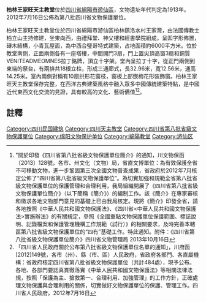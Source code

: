 {{msg:四川省文物保護單位
|名稱 = 柏林王家旺天主教堂
|編號 = 403
|圖片 = 
|級別 = S8
|分類 = 
|時代 = 1913年
|地点 = [[四川省|四川省]][[綿陽市|綿陽市]][[遊仙區|遊仙區]]
|坐標 =
|登錄 = 2012年7月16日
}}
'''柏林王家旺天主教堂'''位於[[四川省|四川省]][[綿陽市|綿陽市]][[遊仙區|遊仙區]]，文物遺址年代判定為1913年。2012年7月16日公佈為第八批四川省文物保護單位。

柏林王家旺天主教堂位於四川省綿陽市游仙區柏林鎮洛水村王家灣，由法國傳教士柏立山主持修建，坐東向西，由禮拜堂、神父樓和經書學院組成，呈凹字形佈置，磚木結構，小青瓦屋面，為中西合璧哥特式建築，占地面積約6000平方米。位於教堂南側，正面兩側各有一座塔樓，中間開門3扇，門上置尖頂高窗3扇和銅質VENITEADMEOMNES拉丁銘牌，頂立十字架。堂內呈拉丁十字，從正門兩側到東端的祭台，有兩排共18根立柱，形成三通廊式，長32.96米，寬12.56米，通高14.25米。室內兩側對稱有10扇拱形花窗枝，窗板上部嵌梅花形裝飾窗。柏林王家旺天主教堂保存完整，在西洋古典建築風格中融入眾多中國傳統建築特點，是中國近代東西文化交流的見證，具有較高的文化、藝術價值<ref>"關於印發《四川省第八批省級文物保護單位簡介》的通知，川文物保函〔2013〕128號，各市、州文化（文物）局，省直文博單位：為有效保護全省不可移動文物，進一步鞏固第三次全國文物普查成果，省政府於2012年7月核定公佈了“四川省第八批省級文物保護單位”。為切實加強和規範全省第八批省級文物保護單位的保護管理和合理利用，我局組織開展了《四川省第八批省級文物保護單位簡介》（以下簡稱《簡介》）的編制工作。該《簡介》在專家審核和徵求各地文物部門意見的基礎上已由我局核定。現將《簡介》印發全省，請各地按照《中華人民共和國文物保護法》、《四川省<中華人民共和國文物保護法>實施辦法》的有關規定，參照《全國重點文物保護單位保護範圍、標誌說明、記錄檔案和保護管理機構工作規範（試行）》的相關要求，及時完善本轄區第八批省級文物保護單位的“四有”基礎工作。特此通知。附件：《四川省第八批省級文物保護單位簡介》四川省文物管理局  2013年10月16日</ref><ref>「四川省人民政府關於公布第八批省級文物保護單位名單的通知」，川府函[2012]149號，各市（州）、縣（市、區）人民政府，省政府各部門、各直屬機構：省政府核定四川省第八批省級文物保護單位（共計484處），現予公布。各地、各部門要認真貫徹落實《中華人民共和國文物保護法》等相關法律法規，按照「保護為主、搶救第一、合理利用、加強管理」的工作方針，正確處理文物保護與合理利用的關係，切實做好文物保護單位的保護、管理工作。四川省人民政府，2012年7月16日</ref>。
==註釋==
{{reflist}}

{{绵阳市境内的四川省文物保护单位}}
[[Category:四川民国建筑|Category:四川民国建筑]]
[[Category:四川天主教堂|Category:四川天主教堂]]
[[Category:四川省第八批省級文物保護單位|Category:四川省第八批省級文物保護單位]]
[[Category:绵阳文物保护单位|Category:绵阳文物保护单位]]
[[Category:綿陽教堂|Category:綿陽教堂]]
[[Category:游仙区|Category:游仙区]]